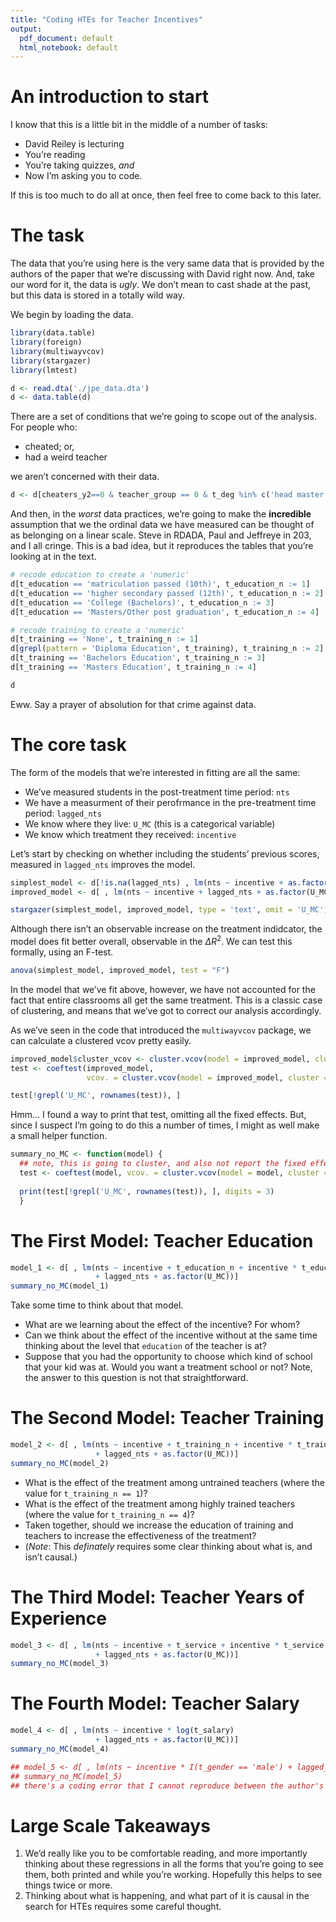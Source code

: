 ```yaml
---
title: "Coding HTEs for Teacher Incentives"
output:
  pdf_document: default
  html_notebook: default
---
```


# An introduction to start 

I know that this is a little bit in the middle of a number of tasks:

- David Reiley is lecturing
- You're reading
- You're taking quizzes, *and* 
- Now I'm asking you to code. 


If this is too much to do all at once, then feel free to come back to this later. 

# The task 

The data that you're using here is the very same data that is provided by the authors of the paper that we're discussing with David right now. And, take our word for it, the data is _ugly_. We don't mean to cast shade at the past, but this data is stored in a totally wild way. 

We begin by loading the data. 

```r
library(data.table)
library(foreign)
library(multiwayvcov)
library(stargazer)
library(lmtest)
```

```r
d <- read.dta('./jpe_data.dta')
d <- data.table(d)
``` 

There are a set of conditions that we're going to scope out of the analysis. For people who: 

- cheated; or,
- had a weird teacher 

we aren't concerned with their data. 

```r
d <- d[cheaters_y2==0 & teacher_group == 0 & t_deg %in% c('head master', 'regular teacher')]
```

And then, in the *worst* data practices, we're going to make the **incredible** assumption that we the ordinal data we have measured can be thought of as belonging on a linear scale. Steve in RDADA, Paul and Jeffreye in 203, and I all cringe. This is a bad idea, but it reproduces the tables that you're looking at in the text. 

```r

# recode education to create a 'numeric' 
d[t_education == 'matriculation passed (10th)', t_education_n := 1]
d[t_education == 'higher secondary passed (12th)', t_education_n := 2]
d[t_education == 'College (Bachelors)', t_education_n := 3]
d[t_education == 'Masters/Other post graduation', t_education_n := 4]

# recode training to create a 'numeric'
d[t_training == 'None', t_training_n := 1]
d[grepl(pattern = 'Diploma Education', t_training), t_training_n := 2]
d[t_training == 'Bachelors Education', t_training_n := 3]
d[t_training == 'Masters Education', t_training_n := 4]
```

```r
d
```


Eww. Say a prayer of absolution for that crime against data. 

# The core task 

The form of the models that we're interested in fitting are all the same: 

- We've measured students in the post-treatment time period: `nts` 
- We have a measurment of their perofrmance in the pre-treatment time period: `lagged_nts`
- We know where they live: `U_MC` (this is a categorical variable)
- We know which treatment they received: `incentive` 

Let's start by checking on whether including the students' previous scores, measured in `lagged_nts` improves the model. 

```r
simplest_model <- d[!is.na(lagged_nts) , lm(nts ~ incentive + as.factor(U_MC))]
improved_model <- d[ , lm(nts ~ incentive + lagged_nts + as.factor(U_MC))]

stargazer(simplest_model, improved_model, type = 'text', omit = 'U_MC')
```

Although there isn't an observable increase on the treatment indidcator, the model does fit better overall, observable in the $\Delta R^2$. We can test this formally, using an F-test. 

```r
anova(simplest_model, improved_model, test = "F")
```

In the model that we've fit above, however, we have not accounted for the fact that entire classrooms all get the same treatment. This is a classic case of clustering, and means that we've got to correct our analysis accordingly. 

As we've seen in the code that introduced the `multiwayvcov` package, we can calculate a clustered vcov pretty easily. 

```r
improved_model$cluster_vcov <- cluster.vcov(model = improved_model, cluster = d[ , apfschoolcode])
test <- coeftest(improved_model, 
                 vcov. = cluster.vcov(model = improved_model, cluster = d[ , apfschoolcode]))

test[!grepl('U_MC', rownames(test)), ]
```
Hmm... I found a way to print that test, omitting all the fixed effects. But, since I suspect I'm going to do this a number of times, I might as well make a small helper function. 

```r
summary_no_MC <- function(model) { 
  ## note, this is going to cluster, and also not report the fixed effects
  test <- coeftest(model, vcov. = cluster.vcov(model = model, cluster = d[ , apfschoolcode]))
  
  print(test[!grepl('U_MC', rownames(test)), ], digits = 3)
  }
```

# The First Model: Teacher Education

```r
model_1 <- d[ , lm(nts ~ incentive + t_education_n + incentive * t_education_n 
                   + lagged_nts + as.factor(U_MC))]
summary_no_MC(model_1)
``` 

Take some time to think about that model. 

- What are we learning about the effect of the incentive? For whom? 
- Can we think about the effect of the incentive without at the same time thinking about the level that `education` of the teacher is at? 
- Suppose that you had the opportunity to choose which kind of school that your kid was at. Would you want a treatment school or not? Note, the answer to this question is not that straightforward. 

# The Second Model: Teacher Training 

```r
model_2 <- d[ , lm(nts ~ incentive + t_training_n + incentive * t_training_n 
                   + lagged_nts + as.factor(U_MC))]
summary_no_MC(model_2)
```

- What is the effect of the treatment among untrained teachers (where the value for `t_training_n == 1`)?  
- What is the effect of the treatment among highly trained teachers (where the value for `t_training_n == 4`)? 
- Taken together, should we increase the education of training and teachers to increase the effectiveness of the treatment? 
- (*Note*: This _definately_ requires some clear thinking about what is, and isn't causal.)

# The Third Model: Teacher Years of Experience 

```r
model_3 <- d[ , lm(nts ~ incentive + t_service + incentive * t_service 
                   + lagged_nts + as.factor(U_MC))]
summary_no_MC(model_3)
```


# The Fourth Model: Teacher Salary 
```r
model_4 <- d[ , lm(nts ~ incentive * log(t_salary) 
                   + lagged_nts + as.factor(U_MC))]
summary_no_MC(model_4)

```

```r
## model_5 <- d[ , lm(nts ~ incentive * I(t_gender == 'male') + lagged_nts + as.factor(U_MC))]
## summary_no_MC(model_5)
## there's a coding error that I cannot reproduce between the author's tables and the data. Believe me, we tried. 
```

# Large Scale Takeaways 

1. We'd really like you to be comfortable reading, and more importantly thinking about these regressions in all the forms that you're going to see them, both printed and while you're working. Hopefully this helps to see things twice or more. 
2. Thinking about what is happening, and what part of it is causal in the search for HTEs requires some careful thought. 

